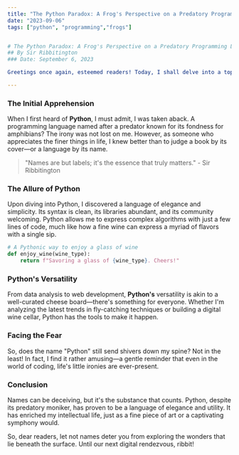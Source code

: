 ```yaml
---
title: "The Python Paradox: A Frog's Perspective on a Predatory Programming Language"
date: "2023-09-06"
tags: ["python", "programming","frogs"]


# The Python Paradox: A Frog's Perspective on a Predatory Programming Language
## By Sir Ribbitington
### Date: September 6, 2023

Greetings once again, esteemed readers! Today, I shall delve into a topic that may seem paradoxical at first glance: My affinity for the Python programming language. Yes, you read that correctly—a frog who enjoys Python, despite its name being inspired by a creature that could very well find me delectable.

---
```


### The Initial Apprehension

When I first heard of **Python**, I must admit, I was taken aback. A programming language named after a predator known for its fondness for amphibians? The irony was not lost on me. However, as someone who appreciates the finer things in life, I knew better than to judge a book by its cover—or a language by its name.

> "Names are but labels; it's the essence that truly matters." - Sir Ribbitington



### The Allure of Python

Upon diving into Python, I discovered a language of elegance and simplicity. Its syntax is clean, its libraries abundant, and its community welcoming. Python allows me to express complex algorithms with just a few lines of code, much like how a fine wine can express a myriad of flavors with a single sip.

```python
# A Pythonic way to enjoy a glass of wine
def enjoy_wine(wine_type):
    return f"Savoring a glass of {wine_type}. Cheers!"
```

### Python's Versatility
From data analysis to web development, **Python's** versatility is akin to a well-curated cheese board—there's something for everyone. Whether I'm analyzing the latest trends in fly-catching techniques or building a digital wine cellar, Python has the tools to make it happen.

### Facing the Fear
So, does the name "Python" still send shivers down my spine? Not in the least! In fact, I find it rather amusing—a gentle reminder that even in the world of coding, life's little ironies are ever-present.

### Conclusion
Names can be deceiving, but it's the substance that counts. Python, despite its predatory moniker, has proven to be a language of elegance and utility. It has enriched my intellectual life, just as a fine piece of art or a captivating symphony would.

So, dear readers, let not names deter you from exploring the wonders that lie beneath the surface. Until our next digital rendezvous, ribbit!